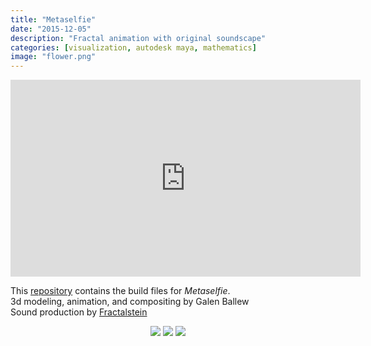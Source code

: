 ```yaml
---
title: "Metaselfie"
date: "2015-12-05"
description: "Fractal animation with original soundscape"
categories: [visualization, autodesk maya, mathematics]
image: "flower.png"
---
```

<p align="center">
<iframe width="560" height="315" src="https://www.youtube.com/embed/wMAPatgvSxE" frameborder="0" allowfullscreen></iframe>
</p>

This [repository](https://github.com/galenballew/Metaselfie) contains the build files for *Metaselfie*.  
3d modeling, animation, and compositing by Galen Ballew  
Sound production by [Fractalstein](soundcloud.com/fractalstein)


<p align="center">
	<img src="https://raw.githubusercontent.com/galenballew/Metaselfie/master/scaling_0557.png" />
	<img src="https://raw.githubusercontent.com/galenballew/Metaselfie/master/still_flower_0716.png" />
	<img src="https://raw.githubusercontent.com/galenballew/Metaselfie/master/still_flower_0900.png" />
</p>